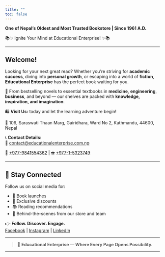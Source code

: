 ```yaml
---
title: ""
toc: false
---
```


**One of Nepal’s Oldest and Most Trusted Bookstore | Since 1961 A.D.**

📚✨ Ignite Your Mind at Educational Enterprise! ✨📚

---

## Welcome!

Looking for your next great read? Whether you're striving for **academic success**, diving into **personal growth**, or escaping into a world of **fiction**, **Educational Enterprise** has the perfect book waiting for you.

🎉 From bestselling novels to essential textbooks in **medicine**, **engineering**, **business**, and beyond — our shelves are packed with **knowledge, inspiration, and imagination**.

🛍️ **Visit Us:** today and let the learning adventure begin!

📍 109, Saraswati Thaan Marg, Gairidhara, Ward No 2, Kathmandu, 44600, Nepal

📞 **Contact Details:**  
📧 <a href="mailto:contact@educationalenterprise.com.np?Subject=Hello%20from%20Educational%20Enterprise%20Pvt.%20Ltd.%20Website" target="_top">contact@educationalenterprise.com.np</a>

📱 <a href="tel:+977-9841554362" target="_top">+977-9841554362</a> | ☎️ <a href="tel:+977-1-5323749" target="_top">+977-1-5323749</a>

---

## 📲 Stay Connected

Follow us on social media for:

- 📢 Book launches  
- 🎁 Exclusive discounts  
- 📚 Reading recommendations  
- 📸 Behind-the-scenes from our store and team  

👉 **Follow. Discover. Engage.**  
[Facebook](https://facebook.com/EducationalEnterprise) | [Instagram](https://instagram.com/EducationalEnterprise) | [LinkedIn](https://linkedin.com/company/EducationalEnterprise)

---

> 📖 **Educational Enterprise — Where Every Page Opens Possibility.**

---